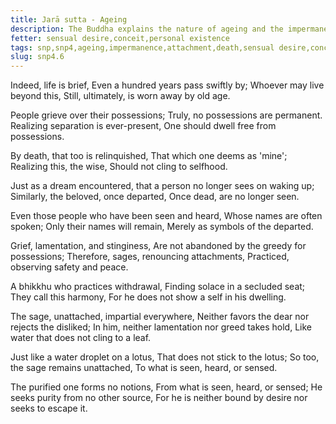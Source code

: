 ```yaml
---
title: Jarā sutta - Ageing
description: The Buddha explains the nature of ageing and the impermanence of life in these verses, as well as the state of an Arahant.
fetter: sensual desire,conceit,personal existence
tags: snp,snp4,ageing,impermanence,attachment,death,sensual desire,conceit,personal existence,arahant
slug: snp4.6
---
```


Indeed, life is brief,
Even a hundred years pass swiftly by;
Whoever may live beyond this,
Still, ultimately, is worn away by old age.

People grieve over their possessions;
Truly, no possessions are permanent.
Realizing separation is ever-present,
One should dwell free from possessions.

By death, that too is relinquished,
That which one deems as 'mine';
Realizing this, the wise,
Should not cling to selfhood.

Just as a dream encountered,
that a person no longer sees on waking up;
Similarly, the beloved, once departed,
Once dead, are no longer seen.

Even those people who have been seen and heard,
Whose names are often spoken;
Only their names will remain,
Merely as symbols of the departed.

Grief, lamentation, and stinginess,
Are not abandoned by the greedy for possessions;
Therefore, sages, renouncing attachments,
Practiced, observing safety and peace.

A bhikkhu who practices withdrawal,
Finding solace in a secluded seat;
They call this harmony,
For he does not show a self in his dwelling.

The sage, unattached, impartial everywhere,
Neither favors the dear nor rejects the disliked;
In him, neither lamentation nor greed takes hold,
Like water that does not cling to a leaf.

Just like a water droplet on a lotus,
That does not stick to the lotus;
So too, the sage remains unattached,
To what is seen, heard, or sensed.

The purified one forms no notions,
From what is seen, heard, or sensed;
He seeks purity from no other source,
For he is neither bound by desire nor seeks to escape it.